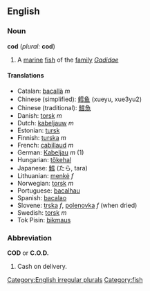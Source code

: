 ==English==

===Noun===
'''cod''' (''plural:'' '''cod''')
#A [[marine]] [[fish]] of the [[family]] ''[[Gadidae]]''

====Translations====
*Catalan: [[bacallà]] ''m''
*Chinese (simplified): [[鳕]][[鱼]] (xueyu, xue3yu2)
*Chinese (traditional): [[鱈]][[魚]]
*Danish: [[torsk]] ''m''
*Dutch: [[kabeljauw]] ''m''
*Estonian: [[tursk]]
*Finnish: [[turska]] ''m''
*French: [[cabillaud]] ''m''
*German: [[Kabeljau]] ''m'' (1)
*Hungarian: [[tőkehal]]
*Japanese: [[鱈]] (たら, tara)
*Lithuanian: [[menkė]] ''f''
*Norwegian: [[torsk]] ''m''
*Portuguese: [[bacalhau]]
*Spanish: [[bacalao]]
*Slovene: [[trska]] ''f'', [[polenovka]] ''f'' (when dried)
*Swedish: [[torsk]] ''m''
*Tok Pisin: [[bikmaus]]

===Abbreviation===
'''COD''' or '''C.O.D.'''
#Cash on delivery.

[[Category:English irregular plurals]]
[[Category:fish]]